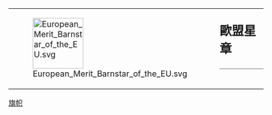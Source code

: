 {| style="border: 1px solid {{{border|gray}}}; background-color: {{{color|#fdffe7}}};"
|rowspan="2" valign="middle" | [[File:European Merit Barnstar of the EU.svg|100px]]
|rowspan="2" |
|style="font-size: x-large; padding: 0; vertical-align: middle; height: 1.1em;" | '''歐盟星章'''
|-
|style="vertical-align: middle; border-top: 1px solid gray;" | {{{1}}}
|}

<noinclude>
[[Category:維基星章模板|旗帜]]
</noinclude>